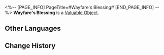 <%-- [PAGE_INFO]
PageTitle=#Wayfare's Blessing#
[END_PAGE_INFO] --%>
{{Item Infobox
|id          = 802
|image       = Item Wayfare's Blessing.png
|type        = Valuable Object
|invCategory = Valuables
|rarity      = 5
|effect      = 
|description = A blessing offered to wayfarers on the journey
}}
{{Description|May you navigate through the delves and behold how fathomless wakespans paint the scintillating beauty of life.<br />May you explore the Sea of Dreams and play a rousing melody for the enchanting land of fantasia.<br />Your traces there will condense into the memories that overflow the very river of stars.}}
'''Wayfare's Blessing''' is a [[Valuable Object]].

==Other Languages==
{{Other Languages
|en   = Wayfare's Blessing
|zhs  = 巡游的祝福
|zht  = 巡遊的祝福
|ja   = 巡遊の祝福
|ko   = 순항의 축복
|es   = Bendición de travesía
|fr   = Bénédiction de voyage
|ru   = Благословение путешествия
|th   = Wayfare's Blessing
|vi   = Chúc Phúc Tuần Du
|de   = Segen der Wanderung
|id   = Wayfare's Blessing
|pt   = Bênção da Jornada
}}

==Change History==
{{Change History|2.1}}